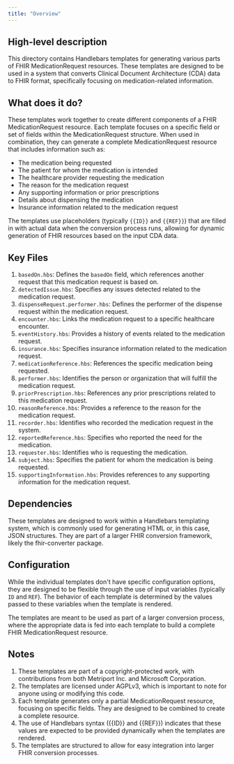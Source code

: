 ```yaml
---
title: "Overview"
---
```


## High-level description
This directory contains Handlebars templates for generating various parts of FHIR MedicationRequest resources. These templates are designed to be used in a system that converts Clinical Document Architecture (CDA) data to FHIR format, specifically focusing on medication-related information.

## What does it do?
These templates work together to create different components of a FHIR MedicationRequest resource. Each template focuses on a specific field or set of fields within the MedicationRequest structure. When used in combination, they can generate a complete MedicationRequest resource that includes information such as:

- The medication being requested
- The patient for whom the medication is intended
- The healthcare provider requesting the medication
- The reason for the medication request
- Any supporting information or prior prescriptions
- Details about dispensing the medication
- Insurance information related to the medication request

The templates use placeholders (typically `{{ID}}` and `{{REF}}`) that are filled in with actual data when the conversion process runs, allowing for dynamic generation of FHIR resources based on the input CDA data.

## Key Files
1. `basedOn.hbs`: Defines the `basedOn` field, which references another request that this medication request is based on.
2. `detectedIssue.hbs`: Specifies any issues detected related to the medication request.
3. `dispenseRequest.performer.hbs`: Defines the performer of the dispense request within the medication request.
4. `encounter.hbs`: Links the medication request to a specific healthcare encounter.
5. `eventHistory.hbs`: Provides a history of events related to the medication request.
6. `insurance.hbs`: Specifies insurance information related to the medication request.
7. `medicationReference.hbs`: References the specific medication being requested.
8. `performer.hbs`: Identifies the person or organization that will fulfill the medication request.
9. `priorPrescription.hbs`: References any prior prescriptions related to this medication request.
10. `reasonReference.hbs`: Provides a reference to the reason for the medication request.
11. `recorder.hbs`: Identifies who recorded the medication request in the system.
12. `reportedReference.hbs`: Specifies who reported the need for the medication.
13. `requester.hbs`: Identifies who is requesting the medication.
14. `subject.hbs`: Specifies the patient for whom the medication is being requested.
15. `supportingInformation.hbs`: Provides references to any supporting information for the medication request.

## Dependencies
These templates are designed to work within a Handlebars templating system, which is commonly used for generating HTML or, in this case, JSON structures. They are part of a larger FHIR conversion framework, likely the fhir-converter package.

## Configuration
While the individual templates don't have specific configuration options, they are designed to be flexible through the use of input variables (typically `ID` and `REF`). The behavior of each template is determined by the values passed to these variables when the template is rendered.

The templates are meant to be used as part of a larger conversion process, where the appropriate data is fed into each template to build a complete FHIR MedicationRequest resource.

## Notes
1. These templates are part of a copyright-protected work, with contributions from both Metriport Inc. and Microsoft Corporation.
2. The templates are licensed under AGPLv3, which is important to note for anyone using or modifying this code.
3. Each template generates only a partial MedicationRequest resource, focusing on specific fields. They are designed to be combined to create a complete resource.
4. The use of Handlebars syntax ({{ID}} and {{REF}}) indicates that these values are expected to be provided dynamically when the templates are rendered.
5. The templates are structured to allow for easy integration into larger FHIR conversion processes.
